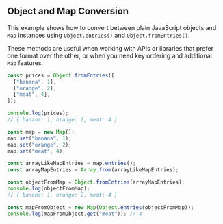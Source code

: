 
## Object and Map Conversion

This example shows how to convert between plain JavaScript objects and `Map` instances using `Object.entries()` and `Object.fromEntries()`.

These methods are useful when working with APIs or libraries that prefer one format over the other, or when you need key ordering and additional `Map` features.

```js filename="Object to Map" copy
const prices = Object.fromEntries([
  ["banana", 1],
  ["orange", 2],
  ["meat", 4],
]);

console.log(prices);
// { banana: 1, orange: 2, meat: 4 }

const map = new Map();
map.set("banana", 1);
map.set("orange", 2);
map.set("meat", 4);

const arrayLikeMapEntries = map.entries();
const arrayMapEntries = Array.from(arrayLikeMapEntries);

const objectFromMap = Object.fromEntries(arrayMapEntries);
console.log(objectFromMap);
// { banana: 1, orange: 2, meat: 4 }

const mapFromObject = new Map(Object.entries(objectFromMap));
console.log(mapFromObject.get("meat")); // 4
```